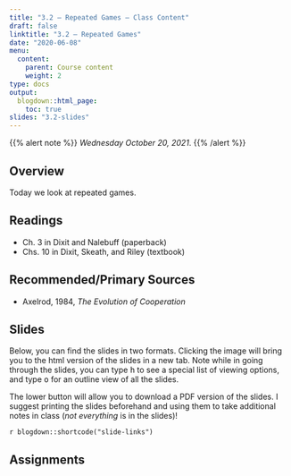 ```yaml
---
title: "3.2 — Repeated Games — Class Content"
draft: false
linktitle: "3.2 — Repeated Games"
date: "2020-06-08"
menu:
  content:
    parent: Course content
    weight: 2
type: docs
output:
  blogdown::html_page:
    toc: true
slides: "3.2-slides"
---
```


{{% alert note %}}
*Wednesday October 20, 2021*.
{{% /alert %}}


## <i class="fas fa-info-circle fa-lg"></i> Overview

Today we look at repeated games.

## <i class="fas fa-book-reader fa-lg"></i> Readings

- <i class="fas fa-book"></i> Ch. 3 in Dixit and Nalebuff (paperback)
- <i class="fas fa-book"></i> Chs. 10 in Dixit, Skeath, and Riley (textbook)

## Recommended/Primary Sources

- Axelrod, 1984, *The Evolution of Cooperation*

## <i class="fas fa-chalkboard-teacher"></i> Slides

Below, you can find the slides in two formats. Clicking the image will bring you to the html version of the slides in a new tab. Note while in going through the slides, you can type <kbd>h</kbd> to see a special list of viewing options, and type <kbd>o</kbd> for an outline view of all the slides.

The lower button will allow you to download a PDF version of the slides. I suggest printing the slides beforehand and using them to take additional notes in class (*not everything* is in the slides)!

`r blogdown::shortcode("slide-links")`

## <i class="fas fa-laptop-code"></i> Assignments

